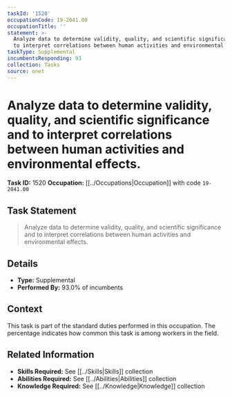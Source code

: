 ```yaml
---
taskId: '1520'
occupationCode: 19-2041.00
occupationTitle: ''
statement: >-
  Analyze data to determine validity, quality, and scientific significance and
  to interpret correlations between human activities and environmental effects.
taskType: Supplemental
incumbentsResponding: 93
collection: Tasks
source: onet
---
```

# Analyze data to determine validity, quality, and scientific significance and to interpret correlations between human activities and environmental effects.

**Task ID:** 1520
**Occupation:** [[../Occupations|Occupation]] with code `19-2041.00`

## Task Statement

> Analyze data to determine validity, quality, and scientific significance and to interpret correlations between human activities and environmental effects.

## Details

- **Type:** Supplemental
- **Performed By:** 93.0% of incumbents

## Context

This task is part of the standard duties performed in this occupation. The percentage indicates how common this task is among workers in the field.

## Related Information

- **Skills Required:** See [[../Skills|Skills]] collection
- **Abilities Required:** See [[../Abilities|Abilities]] collection
- **Knowledge Required:** See [[../Knowledge|Knowledge]] collection
